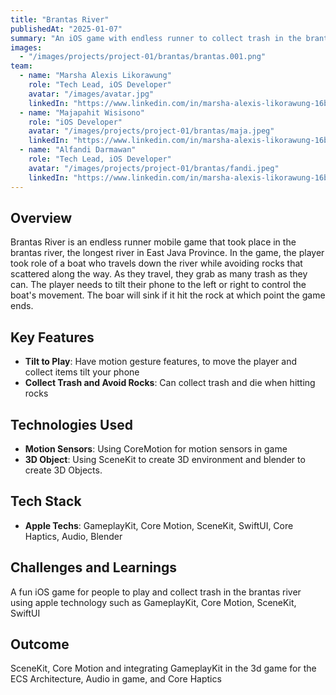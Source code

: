 ```yaml
---
title: "Brantas River"
publishedAt: "2025-01-07"
summary: "An iOS game with endless runner to collect trash in the brantas river in Indonesia that's is full of trash, this game clean up the trash and collect items"
images:
  - "/images/projects/project-01/brantas/brantas.001.png"
team:
  - name: "Marsha Alexis Likorawung"
    role: "Tech Lead, iOS Developer"
    avatar: "/images/avatar.jpg"
    linkedIn: "https://www.linkedin.com/in/marsha-alexis-likorawung-16b13a267/"
  - name: "Majapahit Wisisono"
    role: "iOS Developer"
    avatar: "/images/projects/project-01/brantas/maja.jpeg"
    linkedIn: "https://www.linkedin.com/in/marsha-alexis-likorawung-16b13a267/"
  - name: "Alfandi Darmawan"
    role: "Tech Lead, iOS Developer"
    avatar: "/images/projects/project-01/brantas/fandi.jpeg"
    linkedIn: "https://www.linkedin.com/in/marsha-alexis-likorawung-16b13a267/"
---
```


## Overview

Brantas River is an endless runner mobile game that took place in the brantas river, the longest river in East Java Province.
In the game, the player took role of a boat who travels down the river while avoiding rocks that scattered along the way. As they travel, they grab as many trash as they can.
The player needs to tilt their phone to the left or right to control the boat's movement. The boar will sink if it hit the rock at which point the game ends.

## Key Features

- **Tilt to Play**: Have motion gesture features, to move the player and collect items tilt your phone
- **Collect Trash and Avoid Rocks**: Can collect trash and die when hitting rocks

## Technologies Used

- **Motion Sensors**: Using CoreMotion for motion sensors in game
- **3D Object**: Using SceneKit to create 3D environment and blender to create 3D Objects. 

## Tech Stack

- **Apple Techs**: GameplayKit, Core Motion, SceneKit, SwiftUI, Core Haptics, Audio, Blender 

## Challenges and Learnings

A fun iOS game for people to play and collect trash in the brantas river using apple technology such as GameplayKit, Core Motion, SceneKit, SwiftUI

## Outcome

SceneKit, Core Motion and integrating GameplayKit in the 3d game for the ECS Architecture, Audio in game, and Core Haptics